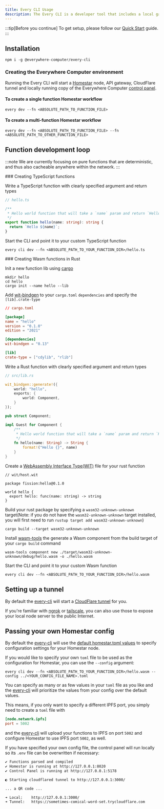 ```yaml
---
title: Every CLI Usage
description: The Every CLI is a developer tool that includes a local gateway server.
---
```



:::tip[Before you continue]
To get setup, please follow our [Quick Start](/quick-start) guide.
:::

## Installation

```shell
npm i -g @everywhere-computer/every-cli
```

### Creating the Everywhere Computer environment

Running the Every CLI will start a [Homestar](/homestar/what-is-homestar/) node, API gateway, CloudFlare tunnel and locally running copy of the Everywhere Computer [control panel](https://control.everywhere.computer).

#### To create a single function Homestar workflow

```shell
every dev --fn <ABSOLUTE_PATH_TO_FUNCTION_FILE>
```

#### To create a multi-function Homestar workflow

```shell
every dev --fn <ABSOLUTE_PATH_TO_FUNCTION_FILE> --fn <ABSOLUTE_PATH_TO_OTHER_FUNCTION_FILE>
```

## Function development loop

:::note
We are currently focusing on pure functions that are deterministic, and thus also cacheable anywhere within the network.
:::

<Tabs>
<TabItem label="TypeScript">
### Creating TypeScript functions

Write a TypeScript function with clearly specified argument and return types

```typescript
// hello.ts

/**
 * Hello world function that will take a `name` param and return `Hello <name>`
 */
export function hello(name: string): string {
  return `Hello ${name}`;
}
```

Start the CLI and point it to your custom TypeScript function

```shell
every cli dev --fn <ABSOLUTE_PATH_TO_YOUR_FUNCTION_DIR>/hello.ts
```
</TabItem>
<TabItem label="Rust">
### Creating Wasm functions in Rust

Init a new function lib using [cargo](https://github.com/rust-lang/cargo?tab=readme-ov-file#installing-cargo)

```shell
mkdir hello
cd hello
cargo init --name hello --lib
```

Add [wit-bindgen](https://github.com/bytecodealliance/wit-bindgen) to your `cargo.toml` `dependencies` and specify the `[lib].crate-type`

```toml
// cargo.toml

[package]
name = "hello"
version = "0.1.0"
edition = "2021"

[dependencies]
wit-bindgen = "0.13"

[lib]
crate-type = ["cdylib", "rlib"]
```

Write a Rust function with clearly specified argument and return types

```rust
// src/lib.rs

wit_bindgen::generate!({
    world: "hello",
    exports: {
        world: Component,
    }
});

pub struct Component;

impl Guest for Component {
    /**
     * Hello world function that will take a `name` param and return `Hello <name>`
     */
    fn hello(name: String) -> String {
        format!("Hello {}", name)
    }
}
```

Create a [WebAssembly Interface Type(WIT)](https://component-model.bytecodealliance.org/design/wit.html) file for your rust function

```wit
// wit/host.wit

package fission:hello@0.1.0

world hello {
  export hello: func(name: string) -> string
}
```

Build your rust package by specifying a `wasm32-unknown-unknown` target(Note: if you do not have the `wasm32-unknown-unknown` target installed, you will first need to run `rustup target add wasm32-unknown-unknown`)

```shell
cargo build --target wasm32-unknown-unknown
```

Install [wasm-tools](https://github.com/bytecodealliance/wasm-tools) the generate a Wasm component from the build target of your `cargo build` command

```shell
wasm-tools component new ./target/wasm32-unknown-unknown/debug/hello.wasm -o ./hello.wasm
```
</TabItem>
</Tabs>

Start the CLI and point it to your custom Wasm function

```shell
every cli dev --fn <ABSOLUTE_PATH_TO_YOUR_FUNCTION_DIR>/hello.wasm
```

## Setting up a tunnel

By default the [every-cli](https://github.com/everywhere-computer/every-cli) will start a [CloudFlare tunnel](https://www.cloudflare.com/en-gb/products/tunnel/) for you.

If you're familiar with [ngrok](https://ngrok.com/) or [tailscale](https://tailscale.com/), you can also use those to expose your local node server to the public Internet.


## Passing your own Homestar config

By default the [every-cli](https://github.com/everywhere-computer/every-cli) will use the [default homestar.toml values](../../config/homestar) to specify configuration settings for your Homestar node.

If you would like to specify your own `toml` file to be used as the configuration for Homestar, you can use the `--config` argument:

```shell
every cli dev --fn <ABSOLUTE_PATH_TO_YOUR_FUNCTION_DIR>/hello.wasm --config ../<YOUR_CONFIG_FILE_NAME>.toml
```

You can specify as many or as few values in your `toml` file as you like and the [every-cli](https://github.com/everywhere-computer/every-cli) will prioritize the values from your config over the default values.

This means, if you only want to specify a different IPFS port, you simply need to create a `toml` file with
```toml
[node.network.ipfs]
port = 5002
```
and the [every-cli](https://github.com/everywhere-computer/every-cli) will upload your functions to IPFS on port `5002` and configure Homestar to use IPFS port `5002`, as well.

If you have specified your own config file, the control panel will run locally so its `.env` file can be overwritten if necessary:

```bash
✔ Functions parsed and compiled
✔ Homestar is running at http://127.0.0.1:8020
✔ Control Panel is running at http://127.0.0.1:5178

◐ Starting cloudflared tunnel to http://127.0.0.1:3000/                                                                                                    

... a QR code ...

➜ Local:    http://127.0.0.1:3000/
➜ Tunnel:   https://sometimes-comical-word-set.trycloudflare.com
```